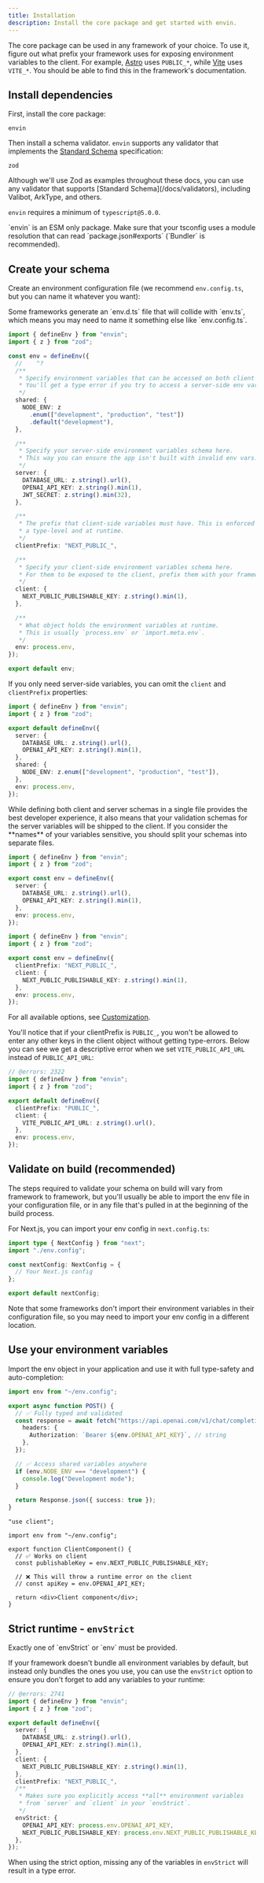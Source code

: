 ```yaml
---
title: Installation
description: Install the core package and get started with envin.
---
```


The core package can be used in any framework of your choice. To use it, figure out what prefix your framework uses for exposing environment variables to the client. For example, [Astro](https://astro.build) uses `PUBLIC_*`, while [Vite](https://vite.dev) uses `VITE_*`. You should be able to find this in the framework's documentation.

<Steps>

<Step>

## Install dependencies

First, install the core package:

```package-install
envin
```

Then install a schema validator. `envin` supports any validator that implements the [Standard Schema](/docs/validators) specification:

```package-install
zod
```

<Callout type="info">
  Although we'll use Zod as examples throughout these docs, you can use any
  validator that supports [Standard Schema](/docs/validators), including
  Valibot, ArkType, and others.
</Callout>

<Callout type="info">`envin` requires a minimum of `typescript@5.0.0`.</Callout>

<Callout type="info">
  `envin` is an ESM only package. Make sure that your tsconfig uses a module
  resolution that can read `package.json#exports` (`Bundler` is recommended).
</Callout>

</Step>

<Step>

## Create your schema

Create an environment configuration file (we recommend `env.config.ts`, but you can name it whatever you want):

<Callout type="info">
  Some frameworks generate an `env.d.ts` file that will collide with `env.ts`,
  which means you may need to name it something else like `env.config.ts`.
</Callout>

```ts twoslash title="env.config.ts"
import { defineEnv } from "envin";
import { z } from "zod";

const env = defineEnv({
  //    ^?
  /**
   * Specify environment variables that can be accessed on both client and server.
   * You'll get a type error if you try to access a server-side env var on the client.
   */
  shared: {
    NODE_ENV: z
      .enum(["development", "production", "test"])
      .default("development"),
  },

  /**
   * Specify your server-side environment variables schema here.
   * This way you can ensure the app isn't built with invalid env vars.
   */
  server: {
    DATABASE_URL: z.string().url(),
    OPENAI_API_KEY: z.string().min(1),
    JWT_SECRET: z.string().min(32),
  },

  /**
   * The prefix that client-side variables must have. This is enforced both at
   * a type-level and at runtime.
   */
  clientPrefix: "NEXT_PUBLIC_",

  /**
   * Specify your client-side environment variables schema here.
   * For them to be exposed to the client, prefix them with your framework's public prefix.
   */
  client: {
    NEXT_PUBLIC_PUBLISHABLE_KEY: z.string().min(1),
  },

  /**
   * What object holds the environment variables at runtime.
   * This is usually `process.env` or `import.meta.env`.
   */
  env: process.env,
});

export default env;
```

If you only need server-side variables, you can omit the `client` and `clientPrefix` properties:

```ts twoslash title="env.config.ts"
import { defineEnv } from "envin";
import { z } from "zod";

export default defineEnv({
  server: {
    DATABASE_URL: z.string().url(),
    OPENAI_API_KEY: z.string().min(1),
  },
  shared: {
    NODE_ENV: z.enum(["development", "production", "test"]),
  },
  env: process.env,
});
```

<Callout type="warn">
  While defining both client and server schemas in a single file provides the
  best developer experience, it also means that your validation schemas for the
  server variables will be shipped to the client. If you consider the **names**
  of your variables sensitive, you should split your schemas into separate
  files.

```ts twoslash title="env/server.ts"
import { defineEnv } from "envin";
import { z } from "zod";

export const env = defineEnv({
  server: {
    DATABASE_URL: z.string().url(),
    OPENAI_API_KEY: z.string().min(1),
  },
  env: process.env,
});
```

```ts twoslash title="env/client.ts"
import { defineEnv } from "envin";
import { z } from "zod";

export const env = defineEnv({
  clientPrefix: "NEXT_PUBLIC_",
  client: {
    NEXT_PUBLIC_PUBLISHABLE_KEY: z.string().min(1),
  },
  env: process.env,
});
```

</Callout>

For all available options, see [Customization](/docs/customization).

You'll notice that if your clientPrefix is `PUBLIC_`, you won't be allowed to enter any other keys in the client object without getting type-errors. Below you can see we get a descriptive error when we set `VITE_PUBLIC_API_URL` instead of `PUBLIC_API_URL`:

```ts twoslash title="env.config.ts"
// @errors: 2322
import { defineEnv } from "envin";
import { z } from "zod";

export default defineEnv({
  clientPrefix: "PUBLIC_",
  client: {
    VITE_PUBLIC_API_URL: z.string().url(),
  },
  env: process.env,
});
```

</Step>

<Step>

## Validate on build (recommended)

The steps required to validate your schema on build will vary from framework to framework, but you'll usually be able to import the env file in your configuration file, or in any file that's pulled in at the beginning of the build process.

For Next.js, you can import your env config in `next.config.ts`:

```ts twoslash title="next.config.ts"
import type { NextConfig } from "next";
import "./env.config";

const nextConfig: NextConfig = {
  // Your Next.js config
};

export default nextConfig;
```

<Callout type="info">
  Note that some frameworks don't import their environment variables in their
  configuration file, so you may need to import your env config in a different
  location.
</Callout>

</Step>

<Step>

## Use your environment variables

Import the env object in your application and use it with full type-safety and auto-completion:

```ts title="app/api/auth/route.ts"
import env from "~/env.config";

export async function POST() {
  // ✅ Fully typed and validated
  const response = await fetch("https://api.openai.com/v1/chat/completions", {
    headers: {
      Authorization: `Bearer ${env.OPENAI_API_KEY}`, // string
    },
  });

  // ✅ Access shared variables anywhere
  if (env.NODE_ENV === "development") {
    console.log("Development mode");
  }

  return Response.json({ success: true });
}
```

```tsx title="components/ClientComponent.tsx"
"use client";

import env from "~/env.config";

export function ClientComponent() {
  // ✅ Works on client
  const publishableKey = env.NEXT_PUBLIC_PUBLISHABLE_KEY;

  // ❌ This will throw a runtime error on the client
  // const apiKey = env.OPENAI_API_KEY;

  return <div>Client component</div>;
}
```

</Step>

</Steps>

## Strict runtime - `envStrict`

<Callout type="info">
  Exactly one of `envStrict` or `env` must be provided.
</Callout>

If your framework doesn't bundle all environment variables by default, but instead only bundles the ones you use, you can use the `envStrict` option to ensure you don't forget to add any variables to your runtime:

```ts twoslash title="env.config.ts"
// @errors: 2741
import { defineEnv } from "envin";
import { z } from "zod";

export default defineEnv({
  server: {
    DATABASE_URL: z.string().url(),
    OPENAI_API_KEY: z.string().min(1),
  },
  client: {
    NEXT_PUBLIC_PUBLISHABLE_KEY: z.string().min(1),
  },
  clientPrefix: "NEXT_PUBLIC_",
  /**
   * Makes sure you explicitly access **all** environment variables
   * from `server` and `client` in your `envStrict`.
   */
  envStrict: {
    OPENAI_API_KEY: process.env.OPENAI_API_KEY,
    NEXT_PUBLIC_PUBLISHABLE_KEY: process.env.NEXT_PUBLIC_PUBLISHABLE_KEY,
  },
});
```

When using the strict option, missing any of the variables in `envStrict` will result in a type error.
